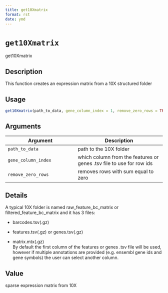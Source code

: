 ```yaml
--- 
title: get10Xmatrix 
format: rst 
date: ymd 
--- 
```

# `get10Xmatrix`

get10Xmatrix


## Description

This function creates an expression matrix from a 10X structured folder


## Usage

```r
get10Xmatrix(path_to_data, gene_column_index = 1, remove_zero_rows = TRUE)
```


## Arguments

Argument      |Description
------------- |----------------
`path_to_data`     |     path to the 10X folder
`gene_column_index`     |     which column from the features or genes .tsv file to use for row ids
`remove_zero_rows`     |     removes rows with sum equal to zero


## Details

A typical 10X folder is named raw_feature_bc_matrix or filtered_feature_bc_matrix and it has 3 files:
   

*  barcodes.tsv(.gz)   

*  features.tsv(.gz) or genes.tsv(.gz)   

*  matrix.mtx(.gz)  
 By default the first column of the features or genes .tsv file will be used, however if multiple
 annotations are provided (e.g. ensembl gene ids and gene symbols) the user can select another column.


## Value

sparse expression matrix from 10X


